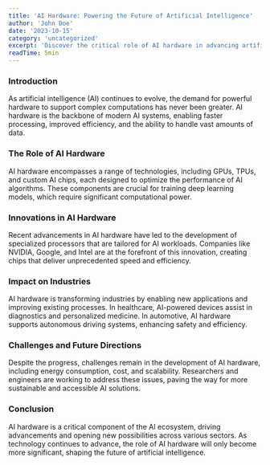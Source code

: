 ```yaml
---
title: 'AI Hardware: Powering the Future of Artificial Intelligence'
author: 'John Doe'
date: '2023-10-15'
category: 'uncategorized'
excerpt: 'Discover the critical role of AI hardware in advancing artificial intelligence and its impact on various industries.'
readTime: 5min
---
```


### Introduction

As artificial intelligence (AI) continues to evolve, the demand for powerful hardware to support complex computations has never been greater. AI hardware is the backbone of modern AI systems, enabling faster processing, improved efficiency, and the ability to handle vast amounts of data.

### The Role of AI Hardware

AI hardware encompasses a range of technologies, including GPUs, TPUs, and custom AI chips, each designed to optimize the performance of AI algorithms. These components are crucial for training deep learning models, which require significant computational power.

### Innovations in AI Hardware

Recent advancements in AI hardware have led to the development of specialized processors that are tailored for AI workloads. Companies like NVIDIA, Google, and Intel are at the forefront of this innovation, creating chips that deliver unprecedented speed and efficiency.

### Impact on Industries

AI hardware is transforming industries by enabling new applications and improving existing processes. In healthcare, AI-powered devices assist in diagnostics and personalized medicine. In automotive, AI hardware supports autonomous driving systems, enhancing safety and efficiency.

### Challenges and Future Directions

Despite the progress, challenges remain in the development of AI hardware, including energy consumption, cost, and scalability. Researchers and engineers are working to address these issues, paving the way for more sustainable and accessible AI solutions.

### Conclusion

AI hardware is a critical component of the AI ecosystem, driving advancements and opening new possibilities across various sectors. As technology continues to advance, the role of AI hardware will only become more significant, shaping the future of artificial intelligence.
